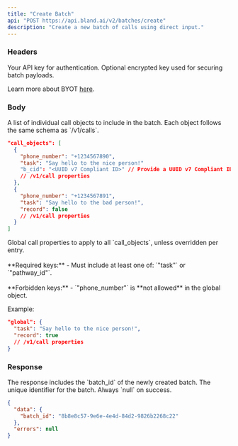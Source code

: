 ```yaml
---
title: "Create Batch"
api: "POST https://api.bland.ai/v2/batches/create"
description: "Create a new batch of calls using direct input."
---
```


### Headers

<ParamField header="authorization" type="string" required>
  Your API key for authentication.
</ParamField>

<ParamField header="encrypted_key" type="string">
  Optional encrypted key used for securing batch payloads.
  
  Learn more about BYOT [here](/tutorials/custom-twilio).
</ParamField>

### Body

<ParamField body="call_objects" type="array">
  A list of individual call objects to include in the batch. Each object follows the same schema as `/v1/calls`.

  ```json Example
  "call_objects": [
    {
      "phone_number": "+1234567890",
      "task": "Say hello to the nice person!"
      "b_cid": "<UUID v7 Compliant ID>" // Provide a UUID v7 Compliant ID for this Call ahead of time. Requires entitlements to use. Contact your Account Executive for more information.
      // /v1/call properties
    },
    {
      "phone_number": "+1234567891",
      "task": "Say hello to the bad person!",
      "record": false
      // /v1/call properties
    }
  ]
```
  
</ParamField>

<ParamField body="global" type="object" required>
  Global call properties to apply to all `call_objects`, unless overridden per entry.
  <br/><br/>**Required keys:**  
  - Must include at least one of: `"task"` or `"pathway_id"`.
  <br/><br/>**Forbidden keys:**  
  - `"phone_number"` is **not allowed** in the global object.

  Example:
  ```json Example
  "global": {
    "task": "Say hello to the nice person!",
    "record": true
    // /v1/call properties
  }
  ```
  
</ParamField>

### Response

<ResponseField name="data" type="object">
  The response includes the `batch_id` of the newly created batch.
</ResponseField>

<ResponseField name="data.batch_id" type="string">
  The unique identifier for the batch.
</ResponseField>

<ResponseField name="errors" type="null">
  Always `null` on success.
</ResponseField>

<ResponseExample>

```json Response
{
  "data": {
    "batch_id": "8b8e8c57-9e6e-4e4d-84d2-9826b2268c22"
  },
  "errors": null
}
```

</ResponseExample>
